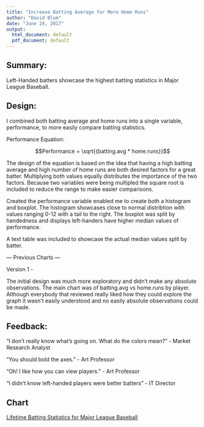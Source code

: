 ```yaml
---
title: "Increase Batting Average for More Home Runs"
author: "David Blum"
date: "June 24, 2017"
output:
  html_document: default
  pdf_document: default
---
```



## Summary:

Left-Handed batters showcase the highest batting statistics in Major League 
Baseball.

## Design:

I combined both batting average and home runs into a single variable, 
performance, to more easily compare batting statistics.

Performance Equation:

$$Performance = \sqrt{{batting.avg * home.runs}}$$

The design of the equation is based on the idea that having a high batting average
and high number of home runs are both desired factors for a great batter. 
Multiplying both values equally distributes the importance of the two factors.
Because two variables were being multipled the square root is included to reduce
the range to make easier comparisons.

Created the performance variable enabled me to create both a histogram and 
boxplot. The histogram showcases close to normal distribtion with values ranging
0-12 with a tail to the right. The boxplot was split by handedness and displays 
left-handers have higher median values of performance.

A text table was included to showcase the actual median values split by batter.

--- Previous Charts ---

Version 1 -

The initial design was much more exploratory and didn't make any absolute 
observations. The main chart was of batting.avg vs home.runs by player. Although
everybody that reviewed really liked how they could explore the graph it wasn't
easily understood and no easily absolute observations could be made.



## Feedback:

"I don't really know what's going on. What do the colors mean?" - Market 
Research Analyst

"You should bold the axes." - Art Professor

"Oh! I like how you can view players." - Art Professor

"I didn't know left-handed players were better batters" - IT Director


## Chart

[Lifetime Batting Statistics for Major League Baseball](https://public.tableau.com/profile/david2106#!/vizhome/Baseball_38/Story1)

